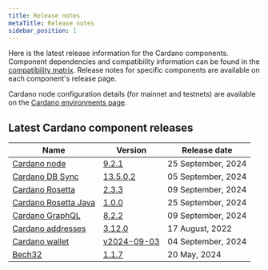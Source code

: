 ```yaml
---
title: Release notes
metaTitle: Release notes
sidebar_position: 1
---
```


Here is the latest release information for the Cardano components. Component
dependencies and compatibility information can be found in the
[compatibility matrix](/developer-resources/release-notes/comp-matrix). Release
notes for specific components are available on each component's release page.

Cardano node configuration details (for mainnet and testnets) are available on
the
[Cardano environments page](https://book.world.dev.cardano.org/environments.html).

## Latest Cardano component releases

| Name                                                                               | Version                                                                                      | Release date       |
|------------------------------------------------------------------------------------|----------------------------------------------------------------------------------------------|--------------------|
| [Cardano node](https://github.com/IntersectMBO/cardano-node)                       | [9.2.1](https://github.com/IntersectMBO/cardano-node/releases/tag/9.2.1)                     | 25 September, 2024 |
| [Cardano DB Sync](https://github.com/IntersectMBO/cardano-db-sync)                 | [13.5.0.2](https://github.com/IntersectMBO/cardano-db-sync/releases/tag/13.5.0.2)            | 05 September, 2024 |
| [Cardano Rosetta](https://github.com/cardano-foundation/cardano-rosetta)           | [2.3.3](https://github.com/cardano-foundation/cardano-rosetta/releases/tag/2.3.3)            | 09 September, 2024 |
| [Cardano Rosetta Java](https://github.com/cardano-foundation/cardano-rosetta-java) | [1.0.0](https://github.com/cardano-foundation/cardano-rosetta-java/releases/tag/1.0.0)       | 25 September, 2024 |
| [Cardano GraphQL](https://github.com/cardano-foundation/cardano-graphql)           | [8.2.2](https://github.com/cardano-foundation/cardano-graphql/releases/tag/8.2.2)            | 09 September, 2024 |
| [Cardano addresses](https://github.com/IntersectMBO/cardano-addresses)             | [3.12.0](https://github.com/IntersectMBO/cardano-addresses/releases/tag/3.12.0)              | 17 August, 2022    |
| [Cardano wallet](https://github.com/cardano-foundation/cardano-wallet)             | [v2024-09-03](https://github.com/cardano-foundation/cardano-wallet/releases/tag/v2024-09-03) | 04 September, 2024 |
| [Bech32](https://github.com/IntersectMBO/bech32)                                   | [1.1.7](https://github.com/IntersectMBO/bech32/releases/tag/v1.1.7)                          | 20 May, 2024       |

